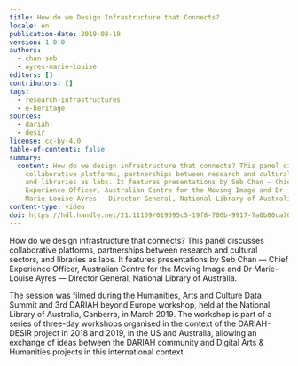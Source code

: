 ```yaml
---
title: How do we Design Infrastructure that Connects?
locale: en
publication-date: 2019-08-19
version: 1.0.0
authors:
  - chan-seb
  - ayres-marie-louise
editors: []
contributors: []
tags:
  - research-infrastructures
  - e-heritage
sources:
  - dariah
  - desir
license: cc-by-4.0
table-of-contents: false
summary:
  content: How do we design infrastructure that connects? This panel discusses
    collaborative platforms, partnerships between research and cultural sectors,
    and libraries as labs. It features presentations by Seb Chan — Chief
    Experience Officer, Australian Centre for the Moving Image and Dr
    Marie-Louise Ayres — Director General, National Library of Australia.
content-type: video
doi: https://hdl.handle.net/21.11159/019595c5-19f8-706b-9917-7a0b80ca70c3
---
```

How do we design infrastructure that connects? This panel discusses collaborative platforms, partnerships between research and cultural sectors, and libraries as labs. It features presentations by Seb Chan — Chief Experience Officer, Australian Centre for the Moving Image and Dr Marie-Louise Ayres — Director General, National Library of Australia.

The session was filmed during the Humanities, Arts and Culture Data Summit and 3rd DARIAH beyond Europe workshop, held at the National Library of Australia, Canberra, in March 2019. The workshop is part of a series of three-day workshops organised in the context of the DARIAH-DESIR project in 2018 and 2019, in the US and Australia, allowing an exchange of ideas between the DARIAH community and Digital Arts & Humanities projects in this international context.

<VideoCard provider="youtube" id="QNNcM6nQCiM" title="How do we Design Infrastructure that Connects?" image="/assets/content/assets/en/resources/hosted/how-do-we-design-infrastructure-that-connects/intersections.png" />
